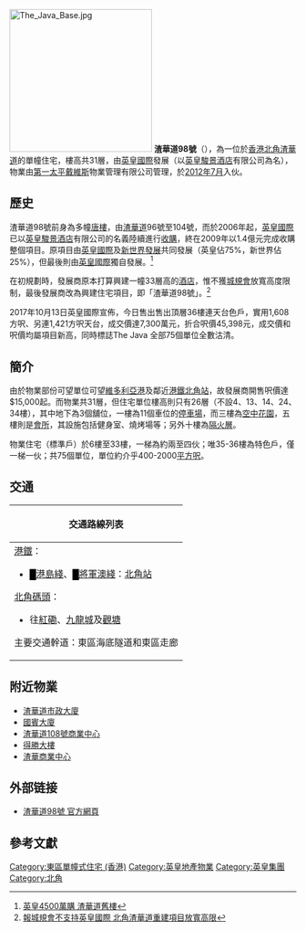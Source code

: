 {{Infobox_housinghk 
| name = 渣華道98號<br/>The Java
| logo= 
| photo = The Java 2018.jpg
| phototitle = 
| address= [[香港|香港]][[港島|港島]][[北角|北角]][[渣華道|渣華道]]98號
| lot= 內地段第3539號A分段第7小分段餘段
| developer= [[英皇國際|英皇國際]]
| manager= 
| use = 住宅、商鋪
| blocknumber = 1
| floor_area = 
| floornumber = 31
| yearofcompletion = 2012年6月
| former = 唐樓
| facilities = 會所、停車場
| website = [http://www.thejava.com.hk/ 官方網頁]
}}
[[File:The_Java_Base.jpg|250px]]
'''渣華道98號'''（{{lang|en|'''The Java'''}}），為一位於[[香港|香港]][[北角|北角]][[渣華道|渣華道]]的單幢住宅，樓高共31層，由[[英皇國際|英皇國際]]發展（以[[英皇駿景酒店|英皇駿景酒店]]有限公司為名），物業由[[第一太平戴維斯|第一太平戴維斯]]物業管理有限公司管理，於[[2012年7月|2012年7月]]入伙。

== 歷史 ==
渣華道98號前身為多幢[[唐樓|唐樓]]，由[[渣華道|渣華道]]96號至104號，而於2006年起，[[英皇國際|英皇國際]]已以[[英皇駿景酒店|英皇駿景酒店]]有限公司的名義陸續進行[[收購|收購]]，終在2009年以1.4億元完成收購整個項目。原項目由[[英皇國際|英皇國際]]及[[新世界發展|新世界發展]]共同發展（英皇佔75%，新世界佔25%），但最後則由[[英皇國際|英皇國際]]獨自發展。<ref>[http://hk.news.yahoo.com/article/081009/4/8muc.html 英皇4500萬購 渣華道舊樓]</ref>

在初規劃時，發展商原本打算興建一幢33層高的[[酒店|酒店]]，惟不獲[[城規會|城規會]]放寬高度限制，最後發展商改為興建住宅項目，即「渣華道98號」。<ref>[http://hk.realestate.yahoo.com/091021/300/3k1g7.html 報城規會不支持英皇國際 北角渣華道重建項目放寬高限]</ref>


2017年10月13日英皇國際宣佈，今日售出售出頂層36樓連天台色戶，實用1,608方呎、另連1,421方呎天台，成交價達7,300萬元，折合呎價45,398元，成交價和呎價均屬項目新高，同時標誌The Java 全部75個單位全數沽清。

== 簡介 ==
由於物業部份可望單位可望[[維多利亞港|維多利亞港]]及鄰近[[港鐵|港鐵]][[北角站|北角站]]，故發展商開售呎價達$15,000起。而物業共31層，但住宅單位樓高則只有26層（不設4、13、14、24、34樓），其中地下為3個舖位，一樓為11個車位的[[停車場|停車場]]，而三樓為[[空中花園|空中花園]]，五樓則是[[會所|會所]]，其設施包括健身室、燒烤場等；另外十樓為[[隔火層|隔火層]]。

物業住宅（標準戶）於6樓至33樓，一梯為約兩至四伙；唯35-36樓為特色戶，僅一梯一伙；共75個單位，單位約介乎400-2000[[平方呎|平方呎]]。

== 交通 ==
{| class="mw-collapsible mw-collapsed wikitable" 
! 交通路線列表
|-
|
;[[港鐵|港鐵]]：
*<font color="{{港島綫色彩}}">█</font>[[港島綫|港島綫]]、<font color="{{將軍澳綫色彩}}">█</font>[[將軍澳綫|將軍澳綫]]：[[北角站|北角站]]
;[[北角碼頭|北角碼頭]]：
*往[[紅磡|紅磡]]、[[九龍城|九龍城]]及[[觀塘|觀塘]]
主要交通幹道：東區海底隧道和東區走廊
{{港島巴士簡單列表|10|18P|23|27|38|41A|42|63|65|82|85|99}}
{{過海隧道巴士簡單列表|102|112|601|619|671|682C|N118|N122}}
{{大嶼山巴士簡單列表|A11}}{{港島專線小巴簡單列表|65}}
|}

== 附近物業 ==
* [[渣華道市政大廈|渣華道市政大廈]]
* [[國賓大廈|國賓大廈]]
* [[渣華道108號商業中心|渣華道108號商業中心]]
* [[得勝大樓|得勝大樓]]
* [[渣華商業中心|渣華商業中心]]

== 外部链接 ==
* [http://www.thejava.com.hk/ 渣華道98號 官方網頁] {{Wayback|url=http://www.thejava.com.hk/ |date=20210127030101 }}

== 參考文獻 ==
<references/>

{{英皇集團（國際）}}

[[Category:東區單幢式住宅_(香港)|Category:東區單幢式住宅 (香港)]]
[[Category:英皇地產物業|Category:英皇地產物業]]
[[Category:英皇集團|Category:英皇集團]]
[[Category:北角|Category:北角]]